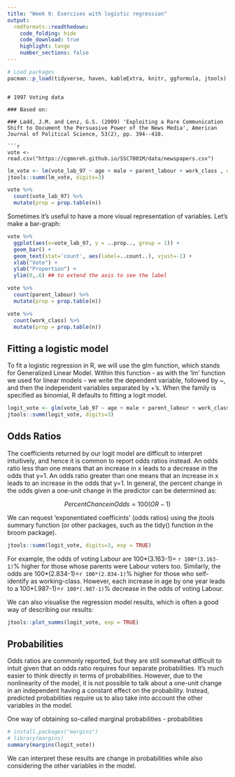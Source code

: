 ```yaml
---
title: "Week 9: Exercises with logistic regression"
output: 
  rmdformats::readthedown:
    code_folding: hide
    code_download: true
    highlight: tango
    number_sections: false
---
```


```r
# Load packages
pacman::p_load(tidyverse, haven, kableExtra, knitr, ggformula, jtools)
```
```

# 1997 Voting data

### Based on:

### Ladd, J.M. and Lenz, G.S. (2009) 'Exploiting a Rare Communication Shift to Document the Persuasive Power of the News Media', American Journal of Political Science, 53(2), pp. 394--410.

```r
vote <- read.csv("https://cgmoreh.github.io/SSC7001M/data/newspapers.csv")
```

```r
lm_vote <- lm(vote_lab_97 ~ age + male + parent_labour + work_class , data = vote)
jtools::summ(lm_vote, digits=3)
```

```r
vote %>%
  count(vote_lab_97) %>%
  mutate(prop = prop.table(n)) 
```

Sometimes it's useful to have a more visual representation of variables. Let's make a bar-graph:

```r
vote %>%
  ggplot(aes(x=vote_lab_97, y = ..prop.., group = 1)) + 
  geom_bar() +
  geom_text(stat='count', aes(label=..count..), vjust=-1) + 
  xlab("Vote") +
  ylab("Proportion") +  
  ylim(0,.6) ## to extend the axis to see the label
```

```r
vote %>%
  count(parent_labour) %>%
  mutate(prop = prop.table(n)) 
```

```r
vote %>%
  count(work_class) %>%
  mutate(prop = prop.table(n)) 
```

## Fitting a logistic model

To fit a logistic regression in R, we will use the glm function, which stands for Generalized Linear Model. Within this function - as with the 'lm' function we used for linear models - we write the dependent variable, followed by \~, and then the independent variables separated by +'s. When the family is specified as binomial, R defaults to fitting a logit model.

```r
logit_vote <- glm(vote_lab_97 ~ age + male + parent_labour + work_class, family = binomial, data = vote)
jtools::summ(logit_vote, digits=3)
```

## Odds Ratios

The coefficients returned by our logit model are difficult to interpret intuitively, and hence it is common to report odds ratios instead. An odds ratio less than one means that an increase in x leads to a decrease in the odds that y=1. An odds ratio greater than one means that an increase in x leads to an increase in the odds that y=1. In general, the percent change in the odds given a one-unit change in the predictor can be determined as:

$$
Percent Chance in Odds = 100(OR-1)
$$

We can request 'exponentiated coefficints' (odds ratios) using the jtools summary function (or other packages, such as the tidy() function in the broom package).

```r
jtools::summ(logit_vote, digits=3, exp = TRUE)
```

For example, the odds of voting Labour are 100\*(3.163-1)= `r 100*(3.163-1)`% higher for those whose parents were Labour voters too. Similarly, the odds are 100\*(2.834-1)=`r 100*(2.834-1)`% higher for those who self-identify as working-class. However, each increase in age by one year leads to a 100\*(.987-1)=`r 100*(.987-1)`% decrease in the odds of voting Labour. 

We can also visualise the regression model results, which is often a good way of describing our results:

```r
jtools::plot_summs(logit_vote, exp = TRUE)
```

## Probabilities

Odds ratios are commonly reported, but they are still somewhat difficult to intuit given that an odds ratio requires four separate probabilities. It’s much easier to think directly in terms of probabilities. However, due to the nonlinearity of the model, it is not possible to talk about a one-unit change in an independent having a constant effect on the probability. Instead, predicted probabilities require us to also take into account the other variables in the model.

One way of obtaining so-called marginal probabilities - probabilities 

```r
# install.packages("margins")
# library(margins)
summary(margins(logit_vote))
```

We can interpret these results are change in probabilities while also considering the other variables in the model.

